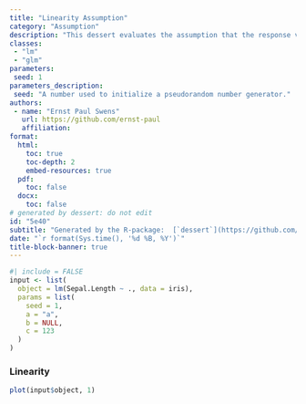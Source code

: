 ```yaml
---
title: "Linearity Assumption"
category: "Assumption"
description: "This dessert evaluates the assumption that the response variable is a linear combination of the regression coefficients and the predictor variables."
classes:
 - "lm"
 - "glm"
parameters:
 seed: 1
parameters_description:
 seed: "A number used to initialize a pseudorandom number generator."
authors:
 - name: "Ernst Paul Swens"
   url: https://github.com/ernst-paul
   affiliation: 
format:
  html:
    toc: true
    toc-depth: 2
    embed-resources: true
  pdf: 
    toc: false
  docx: 
    toc: false
# generated by dessert: do not edit
id: "5e40"
subtitle: "Generated by the R-package:  [`dessert`](https://github.com/Ernst-Paul/dessert)"
date: "`r format(Sys.time(), '%d %B, %Y')`"
title-block-banner: true
---
```


```r
#| include = FALSE
input <- list(
  object = lm(Sepal.Length ~ ., data = iris),
  params = list(
    seed = 1,
    a = "a",
    b = NULL,
    c = 123
  )
)
```

### Linearity

```r
plot(input$object, 1)
```






